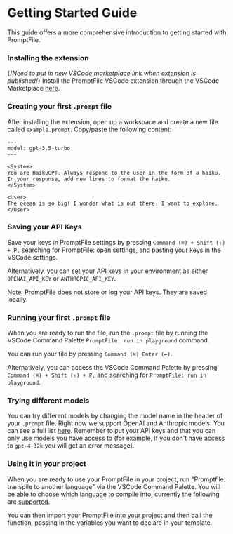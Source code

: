 
# Getting Started Guide

This guide offers a more comprehensive introduction to getting started with PromptFile.

<Steps>

### **Installing the extension**
{/*Need to put in new VSCode marketplace link when extension is published*/}
Install the PromptFile VSCode extension through the VSCode Marketplace [here]().

### **Creating your first `.prompt` file**

After installing the extension, open up a workspace and create a new file called `example.prompt`. Copy/paste the following content:

```prompt copy filename="example.prompt"
---
model: gpt-3.5-turbo
---

<System>
You are HaikuGPT. Always respond to the user in the form of a haiku. In your response, add new lines to format the haiku.
</System>

<User>
The ocean is so big! I wonder what is out there. I want to explore.
</User>
```

### **Saving your API Keys**

Save your keys in PromptFile settings by pressing `Command (⌘) + Shift (⇧) + P,` searching for PromptFile: open settings, and pasting your keys in the VSCode settings.

Alternatively, you can set your API keys in your environment as either `OPENAI_API_KEY` or `ANTHROPIC_API_KEY`.

<Callout type="info">Note: PromptFile does not store or log your API keys. They are saved locally. </Callout>

### **Running your first `.prompt` file**

When you are ready to run the file, run the `.prompt` file by running the VSCode Command Palette `PromptFile: run in playground` command.

You can run your file by pressing `Command (⌘) Enter (↩)`.

Alternatively, you can access the VSCode Command Palette by pressing `Command (⌘) + Shift (⇧) + P,` and searching for `PromptFile: run in playground`.
<br />

### **Trying different models**

You can try different models by changing the model name in the header of your `.prompt` file. Right now we support OpenAI and Anthropic models. You can see a full list [here](/models). Remember to put your API keys and that you can only use models you have access to (for example, if you don't have access to `gpt-4-32k` you will get an error message).

### **Using it in your project**

When you are ready to use your PromptFile in your project, run "Promptfile: transpile to another language" via the VSCode Command Palette. You will be able to choose which language to compile into, currently the following are [supported](/code).

You can then import your PromptFile into your project and then call the function, passing in the variables you want to declare in your template.

</Steps>
